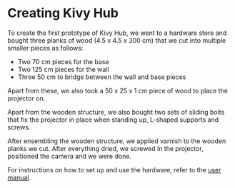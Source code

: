 # Creating Kivy Hub

To create the first prototype of Kivy Hub, we went to a hardware store and bought three planks of wood (4.5 x 4.5 x 300 cm) that we cut into multiple smaller pieces as follows:

- Two 70 cm pieces for the base
- Two 125 cm pieces for the wall
- Three 50 cm to bridge between the wall and base pieces

Apart from these, we also took a 50 x 25 x 1 cm piece of wood to place the projector on.

Apart from the wooden structure, we also bought two sets of sliding bolts that fix the projector in place when standing up, L-shaped supports and screws.

After ensembling the wooden structure, we applied varnish to the wooden planks we cut. After everything dried, we screwed in the projector, positioned the camera and we were done.

For instructions on how to set up and use the hardware, refer to the [user manual](/docs/user-manual/kivy-hub/getting-started#setting-up).